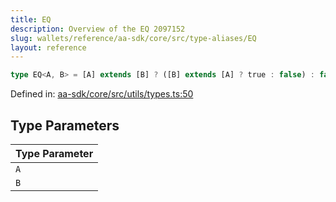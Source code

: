 ```yaml
---
title: EQ
description: Overview of the EQ 2097152
slug: wallets/reference/aa-sdk/core/src/type-aliases/EQ
layout: reference
---
```


```ts
type EQ<A, B> = [A] extends [B] ? ([B] extends [A] ? true : false) : false;
```

Defined in: [aa-sdk/core/src/utils/types.ts:50](https://github.com/alchemyplatform/aa-sdk/blob/923a52171f7246172caf350853843e6680197da9/aa-sdk/core/src/utils/types.ts#L50)

## Type Parameters

| Type Parameter |
| :------------- |
| `A`            |
| `B`            |
